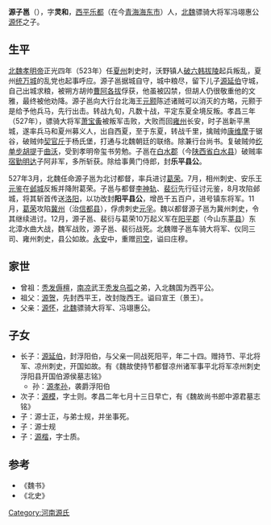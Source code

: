 '''源子邕'''（{{bd|488年||527年||}}），字'''灵和'''，[[西平郡|西平]][[乐都|乐都]]（在今[[青海|青海]][[海东市|海东市]]）人，[[北魏|北魏]]骠骑大将军冯翊惠公[[源怀|源怀]]之子。

== 生平 ==
[[北魏孝明帝|北魏孝明帝]]正光四年（523年）任[[夏州|夏州]]刺史时，沃野镇人[[破六韩拔陵|破六韩拔陵]]起兵叛乱，夏州[[统万城|统万城]]的乱党也起事呼应。源子邕据城自守，城中粮尽，留下儿子[[源延伯|源延伯]]守城，自己出城求粮，被朔方胡帅[[曹阿各拔|曹阿各拔]]俘获，他虽被囚禁，但胡人仍很敬重他的文雅，最终被他劝降。源子邕向大行台北海王[[元颢|元颢]]陈述诸贼可以消灭的方略，元颢于是给予他兵马，先行出击。转战九旬，凡数十战，平定东夏全境反叛。孝昌三年（527年），骠骑大将军[[萧宝夤|萧宝夤]]被叛军击败，大败而回[[雍州|雍州]]长安，时子邕新平黑城，遂率兵马和夏州募义人，出自西夏，至于东夏，转战千里，擒贼帅[[康维摩|康维摩]]于锯谷，破贼帅[[契官斤|契官斤]]于杨氏堡，打通与北魏朝廷的联络。除兼行台尚书。复破贼帅[[纥单步胡提|纥单步胡提]]于[[曲沃|曲沃]]，受到孝明帝玺书劳勉。子邕在[[白水郡|白水郡]]（今[[陕西省|陕西省]][[白水县|白水县]]）破贼率[[宿勤明达|宿勤明达]]子阿非军，多所斩获。除给事黄门侍郎，封'''乐平县公'''。

527年3月，北魏任命源子邕为北讨都督，率兵进讨[[葛荣|葛荣]]。7月，相州刺史、安乐王[[元鉴|元鉴]]在[[邺城|邺城]]反叛并降附葛荣。子邕与都督[[李神轨|李神轨]]、[[裴衍|裴衍]]先行征讨元鉴，8月攻陷邺城，将其斩首传送[[洛阳|洛阳]]，以功改封'''阳平县公'''，增邑千五百户，进号镇东将军。11月，[[葛荣|葛荣]]攻陷[[冀州|冀州]]（治[[信都县|信都县]]），俘虏刺史[[元孚|元孚]]。魏以都督源子邕为冀州刺史，令其继续进讨。12月，源子邕、裴衍与葛荣10万起义军在[[阳平郡|阳平郡]]（今山东[[莘县|莘县]]）东北漳水曲大战，魏军战败，源子邕、裴衍战死。北魏赠子邕车骑大将军、仪同三司、雍州刺史，县公如故。[[永安_(北魏)|永安]]中，重赠[[司空|司空]]，谥曰庄穆。

==家世==
* 曾祖：[[秃发傉檀|秃发傉檀]]，[[南凉|南凉]]武王[[秃发乌孤|秃发乌孤]]之弟，入北魏国为西平公。
* 祖父：[[源贺|源贺]]，先封西平王，改封陇西王。谥曰宣王（景王）。
* 父亲：[[源怀|源怀]]，[[北魏|北魏]]骠骑大将军、冯翊惠公。

==子女==
* 长子：[[源延伯|源延伯]]，封浮阳伯，与父亲一同战死阳平，年二十四。赠持节、平北将军、凉州刺史，开国如故。有《魏故使持节都督凉州诸军事平北将军凉州刺史浮阳县开国伯源侯墓志铭》
** 孙：[[源孝孙|源孝孙]]，袭爵浮阳伯
* 次子：[[源模|源模]]，字士则。孝昌二年七月十三日早亡，有《魏故尚书郎中源君墓志铭》
* 子：源士正，与弟士规，并坐事死。
* 子：源士规
* 子：[[源楷|源楷]]，字士质。

==参考==
* 《魏书》
* 《北史》

[[Category:河南源氏|Category:河南源氏]]